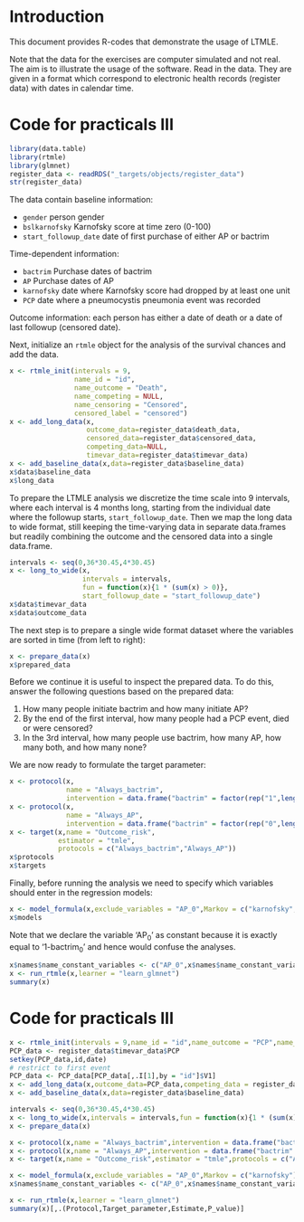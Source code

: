 

# Introduction

This document provides R-codes that demonstrate the usage of
LTMLE.

Note that the data for the exercises are computer simulated and not
real. The aim is to illustrate the usage of the software. Read in the
data. They are given in a format which correspond to electronic health
records (register data) with dates in calendar time.


# Code for practicals III

```r
library(data.table)
library(rtmle)
library(glmnet)
register_data <- readRDS("_targets/objects/register_data")
str(register_data) 
```

The data contain baseline information:

-   `gender` person gender
-   `bslkarnofsky` Karnofsky score at time zero (0-100)
-   `start_followup_date` date of first purchase of either AP or bactrim

Time-dependent information:

-   `bactrim` Purchase dates of bactrim
-   `AP` Purchase dates of AP
-   `karnofsky` date where Karnofsky score had dropped by at least one unit
-   `PCP` date where a pneumocystis pneumonia event was recorded

Outcome information: each person has either a date of death or a date
of last followup (censored date).

Next, initialize an `rtmle` object for the analysis of the survival
chances and add the data.

```r
x <- rtmle_init(intervals = 9,
                name_id = "id",
                name_outcome = "Death",
                name_competing = NULL,
                name_censoring = "Censored",
                censored_label = "censored")
x <- add_long_data(x,
                   outcome_data=register_data$death_data,
                   censored_data=register_data$censored_data,
                   competing_data=NULL,
                   timevar_data=register_data$timevar_data)
x <- add_baseline_data(x,data=register_data$baseline_data)
x$data$baseline_data
x$long_data 
```

To prepare the LTMLE analysis we discretize the time scale into 9
intervals, where each interval is 4 months long, starting from the
individual date where the followup starts, `start_followup_date`.
Then we map the long data to wide format, still keeping the
time-varying data in separate data.frames but readily combining the
outcome and the censored data into a single data.frame.

```r
intervals <- seq(0,36*30.45,4*30.45)
x <- long_to_wide(x,
                  intervals = intervals,
                  fun = function(x){1 * (sum(x) > 0)},
                  start_followup_date = "start_followup_date")
x$data$timevar_data
x$data$outcome_data 
```

The next step is to prepare a single wide format dataset where the
variables are sorted in time (from left to right):

```r
x <- prepare_data(x)
x$prepared_data 
```

Before we continue it is useful to inspect the prepared data. To do
this, answer the following questions based on the prepared data:

1.  How many people initiate bactrim and how many initiate AP?
2.  By the end of the first interval, how many people had a PCP event, died or were censored?
3.  In the 3rd interval, how many people use bactrim, how many AP, how many both, and how many none?

We are now ready to formulate the target parameter:

```r
x <- protocol(x,
              name = "Always_bactrim",
              intervention = data.frame("bactrim" = factor(rep("1",length(intervals)-1),levels = c("0","1")),"AP" = factor(rep("0",length(intervals)-1),levels = c("0","1"))))
x <- protocol(x,
              name = "Always_AP",
              intervention = data.frame("bactrim" = factor(rep("0",length(intervals)-1),levels = c("0","1")),"AP" = factor(rep("1",length(intervals)-1),levels = c("0","1"))))
x <- target(x,name = "Outcome_risk",
            estimator = "tmle",
            protocols = c("Always_bactrim","Always_AP"))
x$protocols
x$targets 
```

Finally, before running the analysis we need to specify which
variables should enter in the regression models:

```r
x <- model_formula(x,exclude_variables = "AP_0",Markov = c("karnofsky","PCP"))
x$models 
```

Note that we declare the variable 'AP<sub>0</sub>' as constant because it is
exactly equal to '1-bactrim<sub>0</sub>' and hence would confuse the analyses.

```r
x$names$name_constant_variables <- c("AP_0",x$names$name_constant_variables)
x <- run_rtmle(x,learner = "learn_glmnet")
summary(x) 
```


# Code for practicals III

```r
x <- rtmle_init(intervals = 9,name_id = "id",name_outcome = "PCP",name_competing = "Dead",name_censoring = "Censored",censored_label = "censored")
PCP_data <- register_data$timevar_data$PCP
setkey(PCP_data,id,date)
# restrict to first event
PCP_data <- PCP_data[PCP_data[,.I[1],by = "id"]$V1]
x <- add_long_data(x,outcome_data=PCP_data,competing_data = register_data$death_data,censored_data=register_data$censored_data,timevar_data=register_data$timevar_data[-1])
x <- add_baseline_data(x,data=register_data$baseline_data) 
```

```r
intervals <- seq(0,36*30.45,4*30.45)
x <- long_to_wide(x,intervals = intervals,fun = function(x){1 * (sum(x) > 0)},start_followup_date = "start_followup_date")
x <- prepare_data(x) 
```

```r
x <- protocol(x,name = "Always_bactrim",intervention = data.frame("bactrim" = factor(rep("1",length(intervals)-1),levels = c("0","1")),"AP" = factor(rep("0",length(intervals)-1),levels = c("0","1"))))
x <- protocol(x,name = "Always_AP",intervention = data.frame("bactrim" = factor(rep("0",length(intervals)-1),levels = c("0","1")),"AP" = factor(rep("1",length(intervals)-1),levels = c("0","1"))))
x <- target(x,name = "Outcome_risk",estimator = "tmle",protocols = c("Always_bactrim","Always_AP")) 
```

```r
x <- model_formula(x,exclude_variables = "AP_0",Markov = c("karnofsky"))
x$names$name_constant_variables <- c("AP_0",x$names$name_constant_variables) 
```

```r
x <- run_rtmle(x,learner = "learn_glmnet")
summary(x)[,.(Protocol,Target_parameter,Estimate,P_value)] 
```


